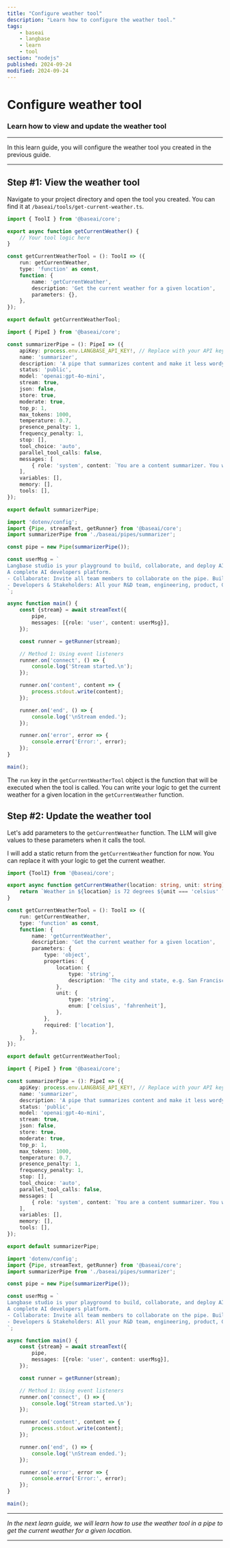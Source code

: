 ```yaml
---
title: "Configure weather tool"
description: "Learn how to configure the weather tool."
tags:
    - baseai
    - langbase
    - learn
    - tool
section: "nodejs"
published: 2024-09-24
modified: 2024-09-24
---
```


# Configure weather tool

### Learn how to view and update the weather tool

---

In this learn guide, you will configure the weather tool you created in the previous guide.

---

## Step #1: View the weather tool

Navigate to your project directory and open the tool you created. You can find it at `/baseai/tools/get-current-weather.ts`.

<CodeGroup exampleTitle="Current weather tool" title="getCurrentWeather tool">

```ts {{ title: './baseai/tools/get-current-weather.ts' }}
import { ToolI } from '@baseai/core';

export async function getCurrentWeather() {
	// Your tool logic here
}

const getCurrentWeatherTool = (): ToolI => ({
	run: getCurrentWeather,
	type: 'function' as const,
	function: {
		name: 'getCurrentWeather',
		description: 'Get the current weather for a given location',
		parameters: {},
	},
});

export default getCurrentWeatherTool;
```

```ts {{ title: './baseai/pipes/summarizer.ts' }}
import { PipeI } from '@baseai/core';

const summarizerPipe = (): PipeI => ({
	apiKey: process.env.LANGBASE_API_KEY!, // Replace with your API key https://langbase.com/docs/api-reference/api-keys
	name: 'summarizer',
	description: 'A pipe that summarizes content and make it less wordy',
	status: 'public',
	model: 'openai:gpt-4o-mini',
	stream: true,
	json: false,
	store: true,
	moderate: true,
	top_p: 1,
	max_tokens: 1000,
	temperature: 0.7,
	presence_penalty: 1,
	frequency_penalty: 1,
	stop: [],
	tool_choice: 'auto',
	parallel_tool_calls: false,
	messages: [
		{ role: 'system', content: `You are a content summarizer. You will summarize content without loosing context into less wordy to the point version.` },
	],
	variables: [],
    memory: [],
    tools: [],
});

export default summarizerPipe;
```

```ts {{ title: 'index.ts' }}
import 'dotenv/config';
import {Pipe, streamText, getRunner} from '@baseai/core';
import summarizerPipe from './baseai/pipes/summarizer';

const pipe = new Pipe(summarizerPipe());

const userMsg = `
Langbase studio is your playground to build, collaborate, and deploy AI. It allows you to experiment with your pipes in real-time, with real data, store messages, version your prompts, and truly helps you take your idea from building prototypes to deployed in production with LLMOps on usage, cost, and quality.
A complete AI developers platform.
- Collaborate: Invite all team members to collaborate on the pipe. Build AI together.
- Developers & Stakeholders: All your R&D team, engineering, product, GTM (marketing and sales), literally invlove every stakeholder can collaborate on the same pipe. It's like a powerful version of GitHub x Google Docs for AI. A complete AI developers platform.
`;

async function main() {
	const {stream} = await streamText({
		pipe,
		messages: [{role: 'user', content: userMsg}],
	});

	const runner = getRunner(stream);

	// Method 1: Using event listeners
	runner.on('connect', () => {
		console.log('Stream started.\n');
	});

	runner.on('content', content => {
		process.stdout.write(content);
	});

	runner.on('end', () => {
		console.log('\nStream ended.');
	});

	runner.on('error', error => {
		console.error('Error:', error);
	});
}

main();
```

</CodeGroup>

The `run` key in the `getCurrentWeatherTool` object is the function that will be executed when the tool is called. You can write your logic to get the current weather for a given location in the `getCurrentWeather` function.

## Step #2: Update the weather tool

Let's add parameters to the `getCurrentWeather` function. The LLM will give values to these parameters when it calls the tool.

I will add a static return from the `getCurrentWeather` function for now. You can replace it with your logic to get the current weather.

<CodeGroup exampleTitle="Current weather tool" title="Configure the weather tool">

```ts {{ title: './baseai/tools/get-current-weather.ts' }}
import {ToolI} from '@baseai/core';

export async function getCurrentWeather(location: string, unit: string) {
	return `Weather in ${location} is 72 degrees ${unit === 'celsius' ? 'Celsius' : 'Fahrenheit'}`;
}

const getCurrentWeatherTool = (): ToolI => ({
	run: getCurrentWeather,
	type: 'function' as const,
	function: {
		name: 'getCurrentWeather',
		description: 'Get the current weather for a given location',
		parameters: {
			type: 'object',
			properties: {
				location: {
					type: 'string',
					description: 'The city and state, e.g. San Francisco, CA',
				},
				unit: {
					type: 'string',
					enum: ['celsius', 'fahrenheit'],
				},
			},
			required: ['location'],
		},
	},
});

export default getCurrentWeatherTool;
```

```ts {{ title: './baseai/pipes/summarizer.ts' }}
import { PipeI } from '@baseai/core';

const summarizerPipe = (): PipeI => ({
	apiKey: process.env.LANGBASE_API_KEY!, // Replace with your API key https://langbase.com/docs/api-reference/api-keys
	name: 'summarizer',
	description: 'A pipe that summarizes content and make it less wordy',
	status: 'public',
	model: 'openai:gpt-4o-mini',
	stream: true,
	json: false,
	store: true,
	moderate: true,
	top_p: 1,
	max_tokens: 1000,
	temperature: 0.7,
	presence_penalty: 1,
	frequency_penalty: 1,
	stop: [],
	tool_choice: 'auto',
	parallel_tool_calls: false,
	messages: [
		{ role: 'system', content: `You are a content summarizer. You will summarize content without loosing context into less wordy to the point version.` },
	],
	variables: [],
    memory: [],
    tools: [],
});

export default summarizerPipe;
```

```ts {{ title: 'index.ts' }}
import 'dotenv/config';
import {Pipe, streamText, getRunner} from '@baseai/core';
import summarizerPipe from './baseai/pipes/summarizer';

const pipe = new Pipe(summarizerPipe());

const userMsg = `
Langbase studio is your playground to build, collaborate, and deploy AI. It allows you to experiment with your pipes in real-time, with real data, store messages, version your prompts, and truly helps you take your idea from building prototypes to deployed in production with LLMOps on usage, cost, and quality.
A complete AI developers platform.
- Collaborate: Invite all team members to collaborate on the pipe. Build AI together.
- Developers & Stakeholders: All your R&D team, engineering, product, GTM (marketing and sales), literally invlove every stakeholder can collaborate on the same pipe. It's like a powerful version of GitHub x Google Docs for AI. A complete AI developers platform.
`;

async function main() {
	const {stream} = await streamText({
		pipe,
		messages: [{role: 'user', content: userMsg}],
	});

	const runner = getRunner(stream);

	// Method 1: Using event listeners
	runner.on('connect', () => {
		console.log('Stream started.\n');
	});

	runner.on('content', content => {
		process.stdout.write(content);
	});

	runner.on('end', () => {
		console.log('\nStream ended.');
	});

	runner.on('error', error => {
		console.error('Error:', error);
	});
}

main();
```

</CodeGroup>

---

_In the next learn guide, we will learn how to use the weather tool in a pipe to get the current weather for a given location._

---
